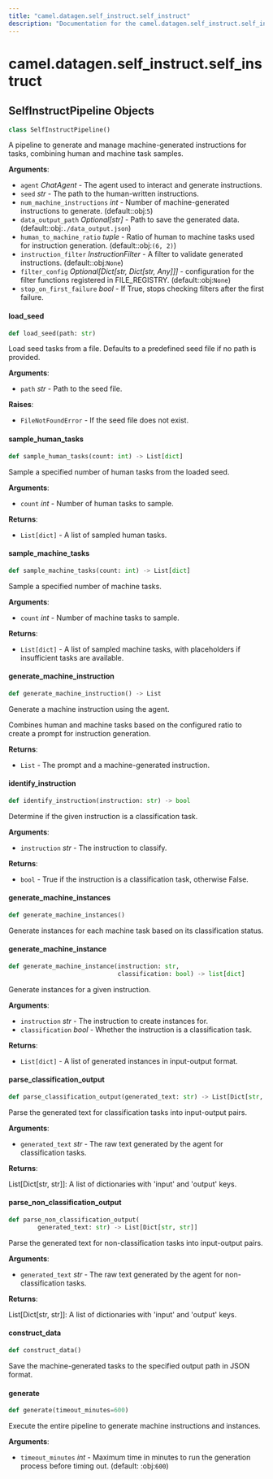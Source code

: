 ```yaml
---
title: "camel.datagen.self_instruct.self_instruct"
description: "Documentation for the camel.datagen.self_instruct.self_instruct module"
---
```


<a id="camel.datagen.self_instruct.self_instruct"></a>

# camel.datagen.self\_instruct.self\_instruct

<a id="camel.datagen.self_instruct.self_instruct.SelfInstructPipeline"></a>

## SelfInstructPipeline Objects

```python
class SelfInstructPipeline()
```

A pipeline to generate and manage machine-generated instructions for
tasks, combining human and machine task samples.

**Arguments**:

- `agent` _ChatAgent_ - The agent used to interact and generate
  instructions.
- `seed` _str_ - The path to the human-written instructions.
- `num_machine_instructions` _int_ - Number of machine-generated
  instructions to generate. (default::obj:`5`)
- `data_output_path` _Optional[str]_ - Path to save the generated data.
  (default::obj:`./data_output.json`)
- `human_to_machine_ratio` _tuple_ - Ratio of human to machine tasks used
  for instruction generation. (default::obj:`(6, 2)`)
- `instruction_filter` _InstructionFilter_ - A filter to validate
  generated instructions. (default::obj:`None`)
- `filter_config` _Optional[Dict[str, Dict[str, Any]]]_ - configuration
  for the filter functions registered in FILE_REGISTRY.
  (default::obj:`None`)
- `stop_on_first_failure` _bool_ - If True, stops checking filters after
  the first failure.

<a id="camel.datagen.self_instruct.self_instruct.SelfInstructPipeline.load_seed"></a>

#### load\_seed

```python
def load_seed(path: str)
```

Load seed tasks from a file. Defaults to a predefined seed file if
no path is provided.

**Arguments**:

- `path` _str_ - Path to the seed file.
  

**Raises**:

- `FileNotFoundError` - If the seed file does not exist.

<a id="camel.datagen.self_instruct.self_instruct.SelfInstructPipeline.sample_human_tasks"></a>

#### sample\_human\_tasks

```python
def sample_human_tasks(count: int) -> List[dict]
```

Sample a specified number of human tasks from the loaded seed.

**Arguments**:

- `count` _int_ - Number of human tasks to sample.
  

**Returns**:

- `List[dict]` - A list of sampled human tasks.

<a id="camel.datagen.self_instruct.self_instruct.SelfInstructPipeline.sample_machine_tasks"></a>

#### sample\_machine\_tasks

```python
def sample_machine_tasks(count: int) -> List[dict]
```

Sample a specified number of machine tasks.

**Arguments**:

- `count` _int_ - Number of machine tasks to sample.
  

**Returns**:

- `List[dict]` - A list of sampled machine tasks, with placeholders if
  insufficient tasks are available.

<a id="camel.datagen.self_instruct.self_instruct.SelfInstructPipeline.generate_machine_instruction"></a>

#### generate\_machine\_instruction

```python
def generate_machine_instruction() -> List
```

Generate a machine instruction using the agent.

Combines human and machine tasks based on the configured ratio to
create a prompt for instruction generation.

**Returns**:

- `List` - The prompt and a machine-generated instruction.

<a id="camel.datagen.self_instruct.self_instruct.SelfInstructPipeline.identify_instruction"></a>

#### identify\_instruction

```python
def identify_instruction(instruction: str) -> bool
```

Determine if the given instruction is a classification task.

**Arguments**:

- `instruction` _str_ - The instruction to classify.
  

**Returns**:

- `bool` - True if the instruction is a classification task,
  otherwise False.

<a id="camel.datagen.self_instruct.self_instruct.SelfInstructPipeline.generate_machine_instances"></a>

#### generate\_machine\_instances

```python
def generate_machine_instances()
```

Generate instances for each machine task based on its
classification status.

<a id="camel.datagen.self_instruct.self_instruct.SelfInstructPipeline.generate_machine_instance"></a>

#### generate\_machine\_instance

```python
def generate_machine_instance(instruction: str,
                              classification: bool) -> list[dict]
```

Generate instances for a given instruction.

**Arguments**:

- `instruction` _str_ - The instruction to create instances for.
- `classification` _bool_ - Whether the instruction is a classification
  task.
  

**Returns**:

- `List[dict]` - A list of generated instances in input-output format.

<a id="camel.datagen.self_instruct.self_instruct.SelfInstructPipeline.parse_classification_output"></a>

#### parse\_classification\_output

```python
def parse_classification_output(generated_text: str) -> List[Dict[str, str]]
```

Parse the generated text for classification tasks into input-output
pairs.

**Arguments**:

- `generated_text` _str_ - The raw text generated by the agent for
  classification tasks.
  

**Returns**:

  List[Dict[str, str]]: A list of dictionaries with 'input' and
  'output' keys.

<a id="camel.datagen.self_instruct.self_instruct.SelfInstructPipeline.parse_non_classification_output"></a>

#### parse\_non\_classification\_output

```python
def parse_non_classification_output(
        generated_text: str) -> List[Dict[str, str]]
```

Parse the generated text for non-classification tasks into
input-output pairs.

**Arguments**:

- `generated_text` _str_ - The raw text generated by the agent for
  non-classification tasks.
  

**Returns**:

  List[Dict[str, str]]: A list of dictionaries with 'input' and
  'output' keys.

<a id="camel.datagen.self_instruct.self_instruct.SelfInstructPipeline.construct_data"></a>

#### construct\_data

```python
def construct_data()
```

Save the machine-generated tasks to the specified output path
in JSON format.

<a id="camel.datagen.self_instruct.self_instruct.SelfInstructPipeline.generate"></a>

#### generate

```python
def generate(timeout_minutes=600)
```

Execute the entire pipeline to generate machine instructions
and instances.

**Arguments**:

- `timeout_minutes` _int_ - Maximum time in minutes to run the
  generation process before timing out. (default: :obj:`600`)

